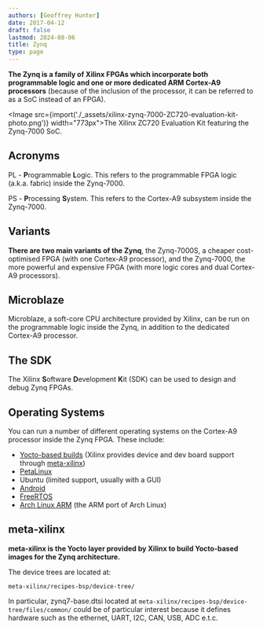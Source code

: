```yaml
---
authors: [Geoffrey Hunter]
date: 2017-04-12
draft: false
lastmod: 2024-08-06
title: Zynq
type: page
---
```


**The Zynq is a family of Xilinx FPGAs which incorporate both programmable logic and one or more dedicated ARM Cortex-A9 processors** (because of the inclusion of the processor, it can be referred to as a SoC instead of an FPGA).

<Image src={import('./_assets/xilinx-zynq-7000-ZC720-evaluation-kit-photo.png')} width="773px">The Xilinx ZC720 Evaluation Kit featuring the Zynq-7000 SoC.</Image>

## Acronyms

PL - **P**rogrammable **L**ogic. This refers to the programmable FPGA logic (a.k.a. fabric) inside the Zynq-7000.

PS - **P**rocessing **S**ystem. This refers to the Cortex-A9 subsystem inside the Zynq-7000.

## Variants

**There are two main variants of the Zynq**, the Zynq-7000S, a cheaper cost-optimised FPGA (with one Cortex-A9 processor), and the Zynq-7000, the more powerful and expensive FPGA (with more logic cores and dual Cortex-A9 processors).

## Microblaze

Microblaze, a soft-core CPU architecture provided by Xilinx, can be run on the programmable logic inside the Zynq, in addition to the dedicated Cortex-A9 processor.

## The SDK

The Xilinx **S**oftware **D**evelopment **K**it (SDK) can be used to design and debug Zynq FPGAs.

## Operating Systems

You can run a number of different operating systems on the Cortex-A9 processor inside the Zynq FPGA. These include:

* [Yocto-based builds](/programming/embedded-linux/yocto-project) (Xilinx provides device and dev board support through [meta-xilinx](https://github.com/Xilinx/meta-xilinx))
* [PetaLinux](/programming/operating-systems/petalinux)
* Ubuntu (limited support, usually with a GUI)
* [Android](/programming/operating-systems/android)
* [FreeRTOS](/programming/operating-systems/freertos)
* [Arch Linux ARM](https://archlinuxarm.org/) (the ARM port of Arch Linux)

## meta-xilinx

**meta-xilinx is the Yocto layer provided by Xilinx to build Yocto-based images for the Zynq architecture.**

The device trees are located at:

```text
meta-xilinx/recipes-bsp/device-tree/
```

In particular, zynq7-base.dtsi located at `meta-xilinx/recipes-bsp/device-tree/files/common/` could be of particular interest because it defines hardware such as the ethernet, UART, I2C, CAN, USB, ADC e.t.c.
